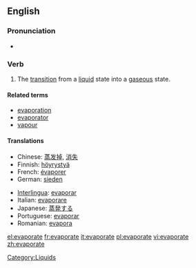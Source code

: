 ==English==

===Pronunciation===
*{{IPA|/ɪˈvapəreɪt/}}

===Verb===
{{en-infl-reg-other-e|evaporat|e|}}

# The [[transition]] from a [[liquid]] state into a [[gaseous]] state.

====Related terms====
*[[evaporation]]
*[[evaporator]]
*[[vapour]]

====Translations====
{{top}}
*Chinese: [[蒸发掉]], [[消失]]
*Finnish: [[höyrystyä]]
*French: [[évaporer]]
*German: [[sieden]]
{{mid}}
*[[Interlingua]]: [[evaporar]]
*Italian: [[evaporare]]
*Japanese: [[蒸発する]]
*Portuguese: [[evaporar]]
*Romanian: [[evapora]]
{{bottom}}

[[Category:Liquids]]

[[el:evaporate]]
[[fr:evaporate]]
[[it:evaporate]]
[[pl:evaporate]]
[[vi:evaporate]]
[[zh:evaporate]]